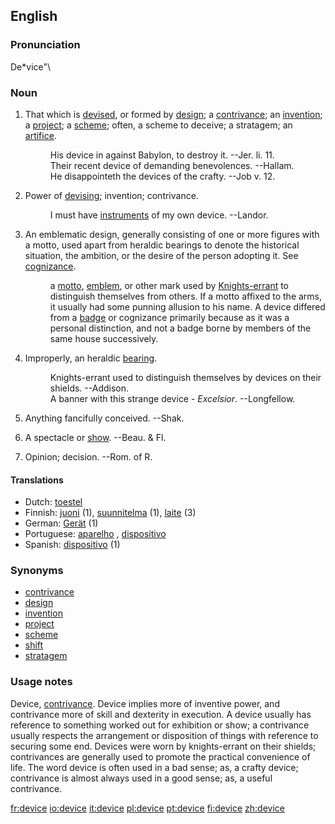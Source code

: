 ==English==

===Pronunciation===
De*vice"\

===Noun===
{{en-noun-reg}}

# That which is [[devise]]d, or formed by [[design]]; a [[contrivance]]; an [[invention]]; a [[project]]; a [[scheme]]; often, a scheme to deceive; a stratagem; an [[artifice]].
#:His device in against Babylon, to destroy it. --Jer. li. 11.
#:Their recent device of demanding benevolences. --Hallam.
#:He disappointeth the devices of the crafty. --Job v. 12.
# Power of [[devising]]; invention; contrivance.
#:I must have [[instrument]]s of my own device. --Landor.
#An emblematic design, generally consisting of one or more figures with a motto, used apart from heraldic bearings to denote the historical situation, the ambition, or the desire of the person adopting it. See [[cognizance]].
#:a [[motto]], [[emblem]], or other mark used by [[Knights-errant]] to distinguish themselves from others. If a motto affixed to the arms, it usually had some punning allusion to his name. A device differed from a [[badge]] or cognizance primarily because as it was a personal distinction, and not a badge borne by members of the same house successively.
#Improperly, an heraldic [[bearing]].
#:Knights-errant used to distinguish themselves by devices on their shields. --Addison.
#:A banner with this strange device - ''Excelsior''. --Longfellow.
# Anything fancifully conceived. --Shak.
# {{obsolete}} A spectacle or [[show]]. --Beau. & Fl.
# {{obsolete}} Opinion; decision. --Rom. of R.

====Translations====
*Dutch: [[toestel]] {{n}}
*Finnish: [[juoni]] (1), [[suunnitelma]] (1), [[laite]] (3)
*German: [[Gerät]] {{n}} (1)
*Portuguese: [[aparelho]] {{m}}, [[dispositivo]] {{m}}
*Spanish: [[dispositivo]] {{m}} (1)

===Synonyms===
*[[contrivance]]
*[[design]]
*[[invention]]
*[[project]]
*[[scheme]]
*[[shift]]
*[[stratagem]]

===Usage notes===
Device, [[contrivance]]. Device implies more of inventive power, and contrivance more of skill and dexterity in execution. A device usually has reference to something worked out for exhibition or show; a contrivance usually respects the arrangement or disposition of things with reference to securing some end. Devices were worn by knights-errant on their shields; contrivances are generally used to promote the practical convenience of life. The word device is often used in a bad sense; as, a crafty device; contrivance is almost always used in a good sense; as, a useful contrivance.

[[fr:device]]
[[io:device]]
[[it:device]]
[[pl:device]]
[[pt:device]]
[[fi:device]]
[[zh:device]]